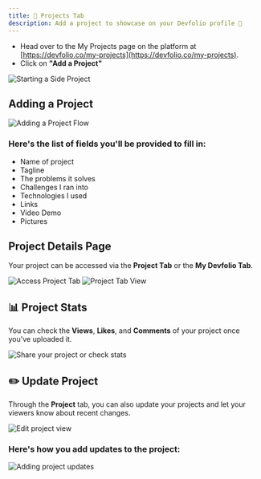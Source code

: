 ```yaml
---
title: 💪 Projects Tab
description: Add a project to showcase on your Devfolio profile 🌟
---
```



- Head over to the My Projects page on the platform at [https://devfolio.co/my-projects](https://devfolio.co/my-projects).
- Click on **"Add a Project"**

<img src="/assets/forguide.gif" alt="Starting a Side Project" />


## Adding a Project

<img src="/assets/PROJECT.gif" alt="Adding a Project Flow" />

### Here's the list of fields you'll be provided to fill in:

- Name of project  
- Tagline  
- The problems it solves  
- Challenges I ran into  
- Technologies I used  
- Links  
- Video Demo  
- Pictures  


## Project Details Page

Your project can be accessed via the **Project Tab** or the **My Devfolio Tab**.

<img src="/assets/part2.gif" alt="Access Project Tab" />
<img src="/assets/pika-1693145728672-1x.png" alt="Project Tab View" />



## 📊 Project Stats

You can check the **Views**, **Likes**, and **Comments** of your project once you've uploaded it.

<img src="/assets/9.gif" alt="Share your project or check stats" />


## ✏️ Update Project

Through the **Project** tab, you can also update your projects and let your viewers know about recent changes.

<img src="/assets/image (181).png" alt="Edit project view" />

### Here's how you add updates to the project:

<img src="/assets/6.gif" alt="Adding project updates" />

